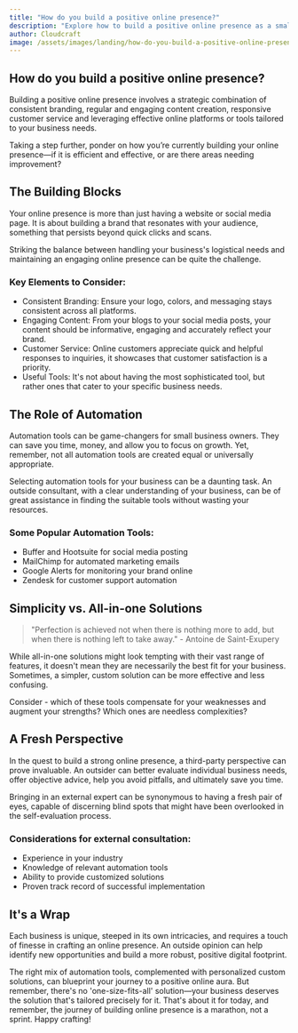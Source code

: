 ```yaml
---
title: "How do you build a positive online presence?"
description: "Explore how to build a positive online presence as a small business owner and the potential tools to achieve it."
author: Cloudcraft
image: /assets/images/landing/how-do-you-build-a-positive-online-presence.jpg
---
```


## How do you build a positive online presence?

Building a positive online presence involves a strategic combination of consistent branding, regular and engaging content creation, responsive customer service and leveraging effective online platforms or tools tailored to your business needs.

Taking a step further, ponder on how you’re currently building your online presence—if it is efficient and effective, or are there areas needing improvement?

<ServicesBlurb />

## The Building Blocks

Your online presence is more than just having a website or social media page. It is about building a brand that resonates with your audience, something that persists beyond quick clicks and scans.

Striking the balance between handling your business's logistical needs and maintaining an engaging online presence can be quite the challenge.

### Key Elements to Consider:

 * Consistent Branding: Ensure your logo, colors, and messaging stays consistent across all platforms.
 * Engaging Content: From your blogs to your social media posts, your content should be informative, engaging and accurately reflect your brand.
 * Customer Service: Online customers appreciate quick and helpful responses to inquiries, it showcases that customer satisfaction is a priority.
 * Useful Tools: It's not about having the most sophisticated tool, but rather ones that cater to your specific business needs.

## The Role of Automation

Automation tools can be game-changers for small business owners. They can save you time, money, and allow you to focus on growth. Yet, remember, not all automation tools are created equal or universally appropriate.

Selecting automation tools for your business can be a daunting task. An outside consultant, with a clear understanding of your business, can be of great assistance in finding the suitable tools without wasting your resources.

### Some Popular Automation Tools:

 * Buffer and Hootsuite for social media posting
 * MailChimp for automated marketing emails
 * Google Alerts for monitoring your brand online
 * Zendesk for customer support automation

<GetStartedBlurb />

## Simplicity vs. All-in-one Solutions

<blockquote tip>
"Perfection is achieved not when there is nothing more to add, but when there is nothing left to take away." - Antoine de Saint-Exupery
</blockquote>

While all-in-one solutions might look tempting with their vast range of features, it doesn't mean they are necessarily the best fit for your business. Sometimes, a simpler, custom solution can be more effective and less confusing.

Consider - which of these tools compensate for your weaknesses and augment your strengths? Which ones are needless complexities?

## A Fresh Perspective

In the quest to build a strong online presence, a third-party perspective can prove invaluable. An outsider can better evaluate individual business needs, offer objective advice, help you avoid pitfalls, and ultimately save you time.

Bringing in an external expert can be synonymous to having a fresh pair of eyes, capable of discerning blind spots that might have been overlooked in the self-evaluation process.

### Considerations for external consultation:

 * Experience in your industry
 * Knowledge of relevant automation tools
 * Ability to provide customized solutions
 * Proven track record of successful implementation

## It's a Wrap

Each business is unique, steeped in its own intricacies, and requires a touch of finesse in crafting an online presence. An outside opinion can help identify new opportunities and build a more robust, positive digital footprint.

The right mix of automation tools, complemented with personalized custom solutions, can blueprint your journey to a positive online aura. But remember, there's no 'one-size-fits-all' solution—your business deserves the solution that's tailored precisely for it. That's about it for today, and remember, the journey of building online presence is a marathon, not a sprint. Happy crafting!
